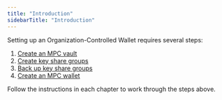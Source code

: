 ```yaml
---
title: "Introduction"
sidebarTitle: "Introduction"
---
```


Setting up an Organization-Controlled Wallet requires several steps:
1. [Create an MPC vault](/cobo-portal/wallets/mpc-wallet/organization-controlled-wallet/set-up/create-mpc-vault)
2. [Create key share groups](/cobo-portal/wallets/mpc-wallet/organization-controlled-wallet/set-up/create-key-share-group)
3. [Back up key share groups](/cobo-portal/wallets/mpc-wallet/organization-controlled-wallet/set-up/backup-key-share-group)
4. [Create an MPC wallet](/cobo-portal/wallets/mpc-wallet/organization-controlled-wallet/set-up/create-mpc-vault)

Follow the instructions in each chapter to work through the steps above.
